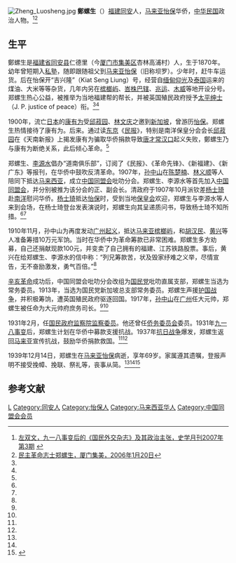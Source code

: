 [[File:Zheng_Luosheng.jpg|thumb]]
'''鄭螺生'''（{{bd|1870年||1939年|12月14日}}）[[福建|福建]][[同安|同安]]人，[[马来亚|马来亚]][[怡保|怡保]]华侨，[[中华民国|中华民国]]政治人物。<ref name=sx>[http://jds.cass.cn/ztyj/zwgx/2008/11/24/7656.html 左双文，九一八事变后的《国民外交杂志》及其政治主张，史学月刊2007年第3期] {{webarchive|url=https://web.archive.org/web/20131110200713/http://jds.cass.cn/ztyj/zwgx/2008/11/24/7656.html |date=2013-11-10 }}</ref><ref name=xmjm>[http://www.jimei.gov.cn/myoffice/documentComm.do?docId=D7837 民主革命志士郑螺生，厦门集美，2006年1月20日]{{Dead link|date=2018年7月 |bot=InternetArchiveBot |fix-attempted=yes }}</ref>

==生平==
鄭螺生是[[福建省|福建省]][[同安县|同安县]]仁德里（今[[厦门市|厦门市]][[集美区|集美区]]杏林高浦村）人，生于1870年。幼年曾短期入[[私塾|私塾]]，随即跟随祖父到[[马来亚|马来亚]][[怡保|怡保]]（旧称坝罗）。少年时，赶牛车运货。后在怡保开“吉兴隆”（Kiat Seng Liung）号，经营自[[缅甸|缅甸]][[仰光|仰光]]及[[泰国|泰国]]运来的煤油、大米等等杂货，几年内另在[[槟榔屿|槟榔屿]]、[[峇株巴辖|峇株巴辖]]、[[兆运|兆运]]、[[木威|木威]]等地开设分号。郑螺生热心公益，被推举为当地福建帮的帮长，并被英国殖民政府授予[[太平绅士|太平绅士]]（J. P. justice of peace）衔。<ref name=sx/><ref name=xmjm/>

1900年，流亡[[日本|日本]]的[[康有为|康有为]]受[[邱菽园|邱菽园]]、[[林文庆|林文庆]]之邀到[[新加坡|新加坡]]，曾游历[[怡保|怡保]]。郑螺生热情接待了康有为。后来。通过读[[东京|东京]]《[[民报|民报]]》，特别是南洋保皇分会会长[[邱菽园|邱菽园]]在《天南新报》上揭发康有为骗取华侨捐款导致[[唐才常|唐才常]][[汉口|汉口]]起义失败，鄭螺生乃与康有为断绝关系，此后倾心革命。<ref name=xmjm/>

郑螺生、[[李源水|李源水]]倡办“道南俱乐部”，订阅了《民报》、《革命先锋》、《新福建》、《新广东》等报刊，在华侨中鼓吹反清革命。1907年，[[孙中山|孙中山]]在[[陈楚楠|陈楚楠]]、[[林义顺|林义顺]]等人陪同下抵达[[马来西亚|马来西亚]]，成立[[中国同盟会|中国同盟会]]吡叻分会。郑螺生、李源水等首先加入[[中国同盟会|中国同盟会]]，并分别被推为该分会的正、副会长。清政府于1907年10月派钦差[[杨士琦|杨士琦]]赴[[南洋|南洋]]慰问华侨。[[杨士琦|杨士琦]]抵达[[怡保|怡保]]时，受到当地[[保皇会|保皇会]]欢迎，郑螺生与李源水等人来到会场，在杨士琦登台发表演说时，郑螺生向其呈递质问书，导致杨士琦不知所措。<ref name=sx/><ref name=xmjm/>

1910年11月，孙中山为再度发动[[黄花岗起义|广州起义]]，抵达[[马来亚|马来亚]][[槟榔屿|槟榔屿]]，和[[胡汉民|胡汉民]]、[[黄兴|黄兴]]等人准备筹措10万元军饷。当时在华侨中为革命筹款已非常困难。郑螺生多方劝募，自己还捐献现款100元，并变卖了自己拥有的福建、江苏铁路股票。事后，黄兴在给郑螺生、李源水的信中称：“列兄筹款苦，状及毁家纾难之义举，尽情宣告，无不奋励激发，勇气百倍。”<ref name=xmjm/>

[[辛亥革命|辛亥革命]]成功后，中国同盟会吡叻分会改组为[[国民党_(宋教仁)|国民党]]吡叻直属支部，郑螺生当选为常务委员。1913年，当选为国民党新加坡总支部常务委员。郑螺生声援[[护国战争|护国战争]]，并积极筹饷，遭英国殖民政府驱逐回国。1917年，[[孙中山|孙中山]]在[[广州|广州]]任大元帅，郑螺生被任命为大元帅府庶务司长。<ref name=sx/><ref name=xmjm/>

1931年2月，任[[国民政府|国民政府]][[监察院|监察院]][[监察委员|监察委员]]。他还曾任[[侨务委员会|侨务委员会]]委员。1931年[[九一八事变|九一八事变]]后，郑螺生计划在华侨中募款支援抗战。1937年[[抗日战争|抗日战争]]爆发，郑螺生返回[[马来亚|马来亚]]宣传抗战，鼓励华侨捐款救国。<ref name=sx/><ref name=xmjm/>

1939年12月14日，郑螺生在[[马来亚|马来亚]][[怡保|怡保]]病逝，享年69岁。家属遵其遗嘱，登报声明不接受挽幛、挽联、祭礼等，丧事从简。<ref name=sx/><ref name=xmjm/><ref>{{Cite web |url=http://www.xm.gov.cn/lsdjt/201112/t20111202_441424.htm |title=历史上的今天（12月14日），中国厦门市人民政府官方网站，2011-12-12 |accessdate=2013-06-10 |archive-date=2016-03-04 |archive-url=https://web.archive.org/web/20160304185947/http://www.xm.gov.cn/lsdjt/201112/t20111202_441424.htm |dead-url=no }}</ref>

==参考文献==
{{reflist}}
{{行憲前監察委員}}
{{DEFAULTSORT:Zheng郑}}
[[Category:郑姓|L]]
[[Category:同安人|Category:同安人]]
[[Category:怡保人|Category:怡保人]]
[[Category:马来西亚华人|Category:马来西亚华人]]
[[Category:中国同盟会会员|Category:中国同盟会会员]]